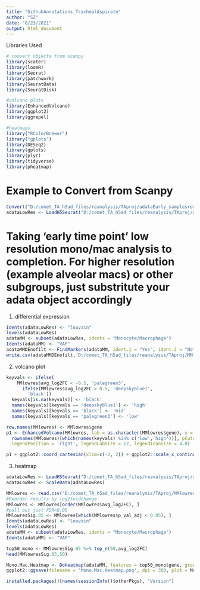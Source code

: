 ---
title: "GithubAnnotations_TrachealAspirate"
author: "SZ"
date: "8/23/2021"
output: html_document
---
Libraries Used
```{r}
# convert objects from scanpy
library(scater)
library(loomR)
library(Seurat)
library(patchwork)
library(SeuratData)
library(SeuratDisk)

#volcano plots
library(EnhancedVolcano)
library(ggplot2)
library(ggrepel)

#heatmaps
library("RColorBrewer")
library("gplots")
library(DESeq2)
library(gplots)
library(plyr)
library(tidyverse)
library(pheatmap)
```

# Example to Convert from Scanpy
```{r}
Convert("D:/comet_TA_h5ad_files/reanalysis/TAproj/adataEarly_samplesremoved_lowresclus.h5ad", dest = "h5seurat", overwrite = TRUE)
adataLowRes <- LoadH5Seurat("D:/comet_TA_h5ad_files/reanalysis/TAproj/adataEarly_samplesremoved_lowresclus.h5seurat")
```

# Taking 'early time point' low resolution mono/mac analysis to completion. For higher resolution (example alveolar macs) or other subgroups, just substritute your adata object accordingly
1) differential expression
```{r}
Idents(adataLowRes) <- "louvain"
levels(adataLowRes)
adataMM <- subset(adataLowRes, idents = "Monocyte/Macrophage")
Idents(adataMM) <- "VAP"
adataMMDEnofilt <- FindMarkers(adataMM, ident.1 = "Yes", ident.2 = "No", test.use = "MAST")
write.csv(adataMMDEnofilt,'D:/comet_TA_h5ad_files/reanalysis/TAproj/MMlowres_Early.csv')
```
2) volcano plot
```{r}
keyvals <- ifelse(
    MMlowres$avg_log2FC < -0.5, 'palegreen3',
      ifelse(MMlowres$avg_log2FC > 0.5, 'deepskyblue1',
        'black'))
  keyvals[is.na(keyvals)] <- 'black'
  names(keyvals)[keyvals == 'deepskyblue1'] <- 'high'
  names(keyvals)[keyvals == 'black'] <- 'mid'
  names(keyvals)[keyvals == 'palegreen3'] <- 'low'

row.names(MMlowres) <- MMlowres$gene
p1 <- EnhancedVolcano(MMlowres, lab = as.character(MMlowres$gene), x = 'avg_log2FC', y = 'p_val_adj', selectLab =    
  rownames(MMlowres)[which(names(keyvals) %in% c('low','high'))], pCutoff = 0.05, FCcutoff = 0.5, colCustom = keyvals,
  legendPosition = 'right', legendLabSize = 12, legendIconSize = 4.0)

p1 + ggplot2::coord_cartesian(xlim=c(-2, 2)) + ggplot2::scale_x_continuous(breaks = seq(-2,2,0.5))
```
3) heatmap
```{r}
adataLowRes <- LoadH5Seurat("D:/comet_TA_h5ad_files/reanalysis/TAproj/adataEarly_samplesremoved_lowresclus.h5seurat")
adataLowRes <- ScaleData(adataLowRes)

MMlowres <- read.csv('D:/comet_TA_h5ad_files/reanalysis/TAproj/MMlowres_Early.csv')
#Reorder results by log2foldchange
MMlowres <- MMlowres[order(MMlowres$avg_log2FC), ]
#pull out just FDR<0.05
MMlowresSig.05 <- MMlowres[which(MMlowres$p_val_adj < 0.05), ]
Idents(adataLowRes) <- "louvain"
levels(adataLowRes)
adataMM <- subset(adataLowRes, idents = "Monocyte/Macrophage")
Idents(adataMM) <- "VAP"
```

```{r}
top50_mono <- MMlowresSig.05 %>% top_n(50,avg_log2FC)
head(MMlowresSig.05,50)
```

```{r}
Mono.Mac.Heatmap <- DoHeatmap(adataMM, features = top50_mono$gene, group.by = 'VAP', size = 3, group.colors = c('#7CCD7C','#00BFFF')) + NoLegend() + theme(text = element_text(size = 5)) + scale_fill_gradient2(low = '#009ACD', mid = '#F9F4EC', high = '#8B0A50')
ggplot2::ggsave(filename = 'Mono.Mac.Heatmap.png', dpi = 300, plot = Mono.Mac.Heatmap)
```

```{r}
installed.packages()[names(sessionInfo()$otherPkgs), "Version"]
``` 